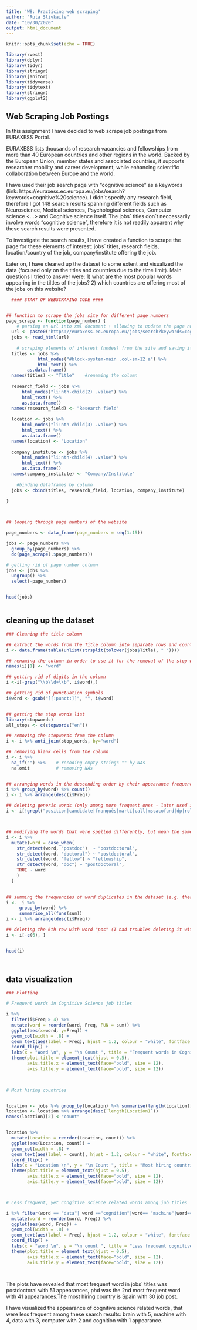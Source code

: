 ---
title: 'W8: Practicing web scraping'
author: "Ruta Slivkaite"
date: "10/30/2020"
output: html_document
---

```{r setup, include=FALSE}
knitr::opts_chunk$set(echo = TRUE)
```


```{r libraries}

library(rvest)
library(dplyr)
library(tidyr)
library(stringr)
library(janitor)
library(tidyverse)
library(tidytext)
library(stringr)
library(ggplot2)

```


## Web Scraping Job Postings

In this assignment I have decided to web scrape job postings from EURAXESS Portal.

EURAXESS lists thousands of research vacancies and fellowships from more than 40 European countries and other regions in the world. Backed by the European Union, member states and associated countries, it supports researcher mobility and career development, while enhancing scientific collaboration between Europe and the world.

I have used their job search page with "cognitive science" as a keywords (link: https://euraxess.ec.europa.eu/jobs/search?keywords=cognitive%20science). I didn´t specify any research field, therefore I got 148 search results spanning different fields such as Neuroscience, Medical sciences, Psychological sciences, Computer science <...> and Cognitive science itself. The jobs´ titles don´t neccessarily involve words "cognitive science", therefore it is not readily apparent why these search results were presented.

To investigate the search results, I have created a function to scrape the page for these elements of interest: jobs´ titles, research fields, location/country of the job, company/institute offering the job.

Later on, I have cleaned up the dataset to some extent and visualized the data (focused only on the titles and countries due to the time limit). 
Main questions I tried to answer were:
1) what are the most popular words appearing in the tiltles of the jobs?
2) which countries are offering most of the jobs on this website?




```{r webscraping code}

  #### START OF WEBSCRAPING CODE ####


## function to scrape the jobs site for different page numbers
page_scrape <- function(page_number) {
    # parsing an url into xml document + allowing to update the page number
  url <- paste0("https://euraxess.ec.europa.eu/jobs/search?keywords=cognitive%20science&page=", page_number)
  jobs <- read_html(url)
  
    # scraping elements of interest (nodes) from the site and saving it into separate dataframes
  titles <- jobs %>% 
 			html_nodes("#block-system-main .col-sm-12 a") %>%
 			html_text() %>% 
	    as.data.frame()
  names(titles) <- "Title"    #renaming the column
  
  research_field <- jobs %>% 
      html_nodes("li:nth-child(2) .value") %>% 
      html_text() %>% 
      as.data.frame()
  names(research_field) <- "Research field"
  
  location <- jobs %>%
      html_nodes("li:nth-child(3) .value") %>% 
      html_text() %>% 
      as.data.frame()
  names(location) <- "Location"
  
  company_institute <- jobs %>% 
      html_nodes("li:nth-child(4) .value") %>% 
      html_text() %>% 
      as.data.frame()
  names(company_institute) <- "Company/Institute"
  
    #binding dataframes by column
  jobs <- cbind(titles, research_field, location, company_institute) 
     
}



## looping through page numbers of the website

page_numbers <- data_frame(page_numbers = seq(1:15))

jobs <- page_numbers %>%
  group_by(page_numbers) %>%
  do(page_scrape(.$page_numbers))

# getting rid of page number column
jobs <- jobs %>%
  ungroup() %>%
  select(-page_numbers)


head(jobs)



```


## cleaning up the dataset

```{r data clean up}


### Cleaning the title column

## extract the words from the Title column into separate rows and count their frequency
i <- data.frame(table(unlist(strsplit(tolower(jobs$Title), " "))))

## renaming the column in order to use it for the removal of the stop words
names(i)[1] <- "word"

## getting rid of digits in the column
i <-i[-grep("\\b\\d+\\b", i$word),]

## getting rid of punctuation symbols
i$word <- gsub("[[:punct:]]", "", i$word)


## getting the stop words list
library(stopwords)
all_stops <- c(stopwords("en"))

## removing the stopwords from the column
i <- i %>% anti_join(stop_words, by="word")

## removing blank cells from the column
i <- i %>%
  na_if("") %>%    # recoding empty strings "" by NAs
  na.omit          # removing NAs


## arranging words in the descending order by their appearance frequency
i %>% group_by(word) %>% count()
i <- i %>% arrange(desc(i$Freq))

## deleting generic words (only among more frequent ones - later used in the plot), which are not stop words, however not very informative about the job title
i <- i[!grepl("position|candidate|franquès|martí|call|mscacofund|dp|role|nuig|ref", i$word),]



## modifying the words that were spelled differently, but mean the same
i <- i %>%
  mutate(word = case_when(
    str_detect(word, "postdoc")  ~ "postdoctoral",
    str_detect(word, "doctoral") ~ "postdoctoral",
    str_detect(word, "fellow") ~ "fellowship",
    str_detect(word, "doc") ~ "postdoctoral",
    TRUE ~ word
    )
  )
    

## summing the frequencies of word duplicates in the dataset (e.g. there are 4 duplicate rows for word "postdoctoral")
i <-  i %>% 
     group_by(word) %>% 
     summarise_all(funs(sum))
i <- i %>% arrange(desc(i$Freq))

## deleting the 6th row with word "pos" (I had troubles deleting it with grepl function, since it deletes all words starting with pos)
i <- i[-c(6), ] 


head(i)




```

## data visualization


```{r data visualization}


### Plotting

# Frequent words in Cognitive Science job titles

i %>% 
  filter(i$Freq > 4) %>% 
  mutate(word = reorder(word, Freq, FUN = sum)) %>% 
  ggplot(aes(x=word, y=Freq)) +
  geom_col(width = .8) +
  geom_text(aes(label = Freq), hjust = 1.2, colour = "white", fontface = "bold") +
  coord_flip() +
  labs(x = "Word \n", y = "\n Count ", title = "Frequent words in Cognitive Science job titles \n") +
  theme(plot.title = element_text(hjust = 0.5),
        axis.title.x = element_text(face="bold", size = 12),
        axis.title.y = element_text(face="bold", size = 12))
  


# Most hiring countries


location <- jobs %>% group_by(Location) %>% summarise(length(Location))
location <- location %>% arrange(desc(`length(Location)`))
names(location)[2] <-"count"


location %>% 
  mutate(Location = reorder(Location, count)) %>% 
  ggplot(aes(Location, count)) +
  geom_col(width = .8) +
  geom_text(aes(label = count), hjust = 1.2, colour = "white", fontface = "bold") +
  coord_flip() +
  labs(x = "Location \n", y = "\n Count ", title = "Most hiring countries \n") +
  theme(plot.title = element_text(hjust = 0.5),
        axis.title.x = element_text(face="bold", size = 12),
        axis.title.y = element_text(face="bold", size = 12))



# Less frequent, yet congitive science related words among job titles

i %>% filter(word == "data"| word =="cognition"|word== "machine"|word=="brain"|word=="computer") %>%
  mutate(word = reorder(word, Freq)) %>% 
  ggplot(aes(word, Freq)) +
  geom_col(width = .8) +
  geom_text(aes(label = Freq), hjust = 1.2, colour = "white", fontface = "bold") +
  coord_flip() +
  labs(x = "word \n", y = "\n count ", title = "Less frequent cognitive science related words \n") +
  theme(plot.title = element_text(hjust = 0.5),
        axis.title.x = element_text(face="bold", size = 12),
        axis.title.y = element_text(face="bold", size = 12))




```


The plots have revealed that most frequent word in jobs´ titles was postdoctoral with 51 appearances, phd was the 2nd most frequent word with 41 appearances.The most hiring country is Spain with 30 job post.

I have visualized the appearance of cognitive science related words, that were less frequent among these search results: brain with 5, machine with 4, data with 3, computer with 2 and cognition with 1 appearance.



